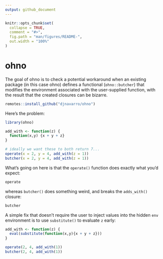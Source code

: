 ```yaml
---
output: github_document
---
```


<!-- README.md is generated from README.Rmd. Please edit that file -->

```r
knitr::opts_chunk$set(
  collapse = TRUE,
  comment = "#>",
  fig.path = "man/figures/README-",
  out.width = "100%"
)
```

# ohno

<!-- badges: start -->
<!-- badges: end -->

The goal of ohno is to check a potential workaround when an existing package (in this case ohno) defines a functional (`ohno::butcher`) that modifies the environment associated with the user-supplied function, with the result that the created closures can be bizarre. 

```r
remotes::install_github("djnavarro/ohno")
```

Here's the problem:

```r
library(ohno)

add_with <- function(z) {
  function(x,y) {x + y + z}
}

# ideally we want these to both return 7...
operate(x = 2, y = 4, add_with(z = 1))
butcher(x = 2, y = 4, add_with(z = 1))
```

What's going on here is that the `operate()` function does exactly what you'd expect:

```r
operate
```

whereas `butcher()` does something weird, and breaks the `adds_with()` closure:

```r
butcher
```

A simple fix that doesn't require the user to inject values into the hidden `env` environment is to use `substitute()` to evaluate `z` early:

```r
add_with <- function(z) {
  eval(substitute(function(x,y){x + y + z}))
}

operate(2, 4, add_with(1))
butcher(2, 4, add_with(1))
```
